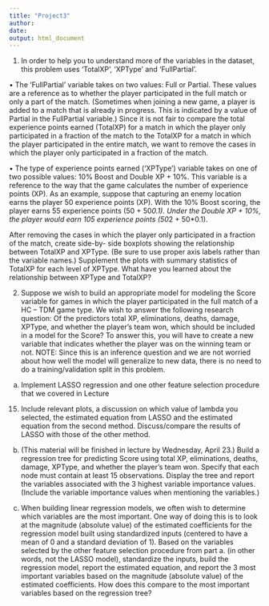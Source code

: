 ```yaml
---
title: "Project3"
author: 
date:
output: html_document
---
```



1. In order to help you to understand more of the variables in the dataset, this problem uses ‘TotalXP’,
‘XPType’ and ‘FullPartial’.

• The ‘FullPartial’ variable takes on two values: Full or Partial. These values are a reference as to
whether the player participated in the full match or only a part of the match. (Sometimes when
joining a new game, a player is added to a match that is already in progress. This is indicated by a
value of Partial in the FullPartial variable.) Since it is not fair to compare the total experience
points earned (TotalXP) for a match in which the player only participated in a fraction of the
match to the TotalXP for a match in which the player participated in the entire match, we want to
remove the cases in which the player only participated in a fraction of the match.

• The type of experience points earned (‘XPType’) variable takes on one of two possible values:
10% Boost and Double XP + 10%. This variable is a reference to the way that the game calculates
the number of experience points (XP). As an example, suppose that capturing an enemy location
earns the player 50 experience points (XP). With the 10% Boost scoring, the player earns 55
experience points (50 + 50*0.1). Under the Double XP + 10%, the player would earn 105
experience points (50*2 + 50*0.1).

After removing the cases in which the player only participated in a fraction of the match, create side-by-
side boxplots showing the relationship between TotalXP and XPType. (Be sure to use proper axis labels
rather than the variable names.) Supplement the plots with summary statistics of TotalXP for each level of
XPType. What have you learned about the relationship between XPType and TotalXP?




2. Suppose we wish to build an appropriate model for modeling the Score variable for games in which the
player participated in the full match of a HC – TDM game type. We wish to answer the following
research question: Of the predictors total XP, eliminations, deaths, damage, XPType, and whether the
player’s team won, which should be included in a model for the Score? To answer this, you will have to
create a new variable that indicates whether the player was on the winning team or not. NOTE: Since this
is an inference question and we are not worried about how well the model will generalize to new data,
there is no need to do a training/validation split in this problem.

a. Implement LASSO regression and one other feature selection procedure that we covered in Lecture
15. Include relevant plots, a discussion on which value of lambda you selected, the estimated
equation from LASSO and the estimated equation from the second method. Discuss/compare the
results of LASSO with those of the other method.

b. (This material will be finished in lecture by Wednesday, April 23.) Build a regression tree for
predicting Score using total XP, eliminations, deaths, damage, XPType, and whether the player’s
team won. Specify that each node must contain at least 15 observations. Display the tree and
report the variables associated with the 3 highest variable importance values. (Include the variable
importance values when mentioning the variables.)

c. When building linear regression models, we often wish to determine which variables are the most
important. One way of doing this is to look at the magnitude (absolute value) of the estimated
coefficients for the regression model built using standardized inputs (centered to have a mean of 0
and a standard deviation of 1). Based on the variables selected by the other feature selection
procedure from part a. (in other words, not the LASSO model), standardize the inputs, build the
regression model, report the estimated equation, and report the 3 most important variables based
on the magnitude (absolute value) of the estimated coefficients. How does this compare to the
most important variables based on the regression tree?

